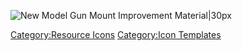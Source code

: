 [[File:Item Icon New Model Gun Mount Improvement Material.png|New Model Gun Mount Improvement Material|30px]]<noinclude>[[Category:Resource Icons]] [[Category:Icon Templates]]</noinclude>